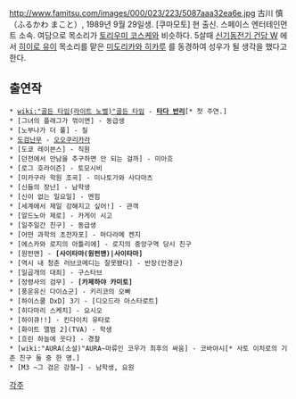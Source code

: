 http://www.famitsu.com/images/000/023/223/5087aaa32ea6e.jpg
古川 慎（ふるかわ まこと）, 1989년 9월 29일생. [쿠마모토] 현 출신. 스페이스 엔터테인먼트 소속. 여담으로 목소리가 [[토리우미 코스케]]와 비슷하다. 5살때 [[신기동전기 건담 W]] 에서 [[히이로 유이]] 목소리를 맡은 [[미도리카와 히카루]] 를 동경하여 성우가 될 생각을 했다고 한다.

== 출연작 ==
 * [[wiki:"골든 타임(라이트 노벨)"골든 타임]] - '''[[타다 반리]]'''[* 첫 주연.]
 * [그녀의 플래그가 꺾이면] - 동급생
 * [노부나가 더 풀] - 질
 * [[도검난무]] - [[오오쿠리카라]]
 * [도쿄 레이븐스] - 직원
 * [던전에서 만남을 추구하면 안 되는 걸까] - 미아흐
 * [로그 호라이즌] - 토모시비
 * [미카구라 학원 조곡] - 미나토가와 사다마츠
 * [신들의 장난] - 남학생
 * [신이 없는 일요일] - 멘힘
 * [세계에서 제일 강해지고 싶어!] - 관객
 * [알드노아 제로] - 카게이 시고
 * [일주일간 친구] - 동급생
 * [어떤 과학의 초전자포] - 마다라메 켄지
 * [에스카와 로지의 아틀리에] - 로지의 중앙구역 당시 친구
 * [원펀맨] - '''[사이타마(원펀맨)|사이타마]'''
 * [역시 내 청춘 러브코메디는 잘못됐다] - 반장(안경군)
 * [일곱개의 대죄] - 구스타브
 * [정령사의 검무] - '''[카제하야 카미토]'''
 * [풍운유신 다이쇼군] - 키리코의 오빠
 * [하이스쿨 DxD] 3기 - [디오드라 아스타로트]
 * [히다마리 스케치] - 요시오
 * [하이큐!!] - 킨다이치 유타로
 * [화이트 앨범 2](TVA) - 학생
 * [흐린 하늘에 웃다] - 경찰
 * [wiki:"AURA(소설)"AURA~마류인 코우가 최후의 싸움] - 코바야시[* 사토 이치로의 기존 친구 둘 중 한 명.]
 * [M3 ~그 검은 강철~] - 남학생, 요원

[[각주]]
